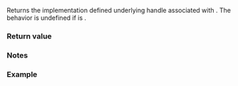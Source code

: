 {{cpp/io/basic_ifstream/title|native_handle}}
{{cpp/io/basic_ifstream/navbar}}
{{ddcl|since=c++26|
native_handle_type native_handle() const noexcept;
}}

Returns the implementation defined underlying handle associated with {{tt|basic_filebuf}}. The behavior is undefined if {{c|is_open()}} is {{c|false}}.

===Return value===
{{c|rdbuf()-&gt;native_handle()}}

===Notes===
{{feature test macro|__cpp_lib_fstream_native_handle|std=C++26|value=202306L|native handles support}}

===Example===
{{todo|example}}

{{langlinks|de|es|fr|it|ja|pl|pt|ru|zh}}